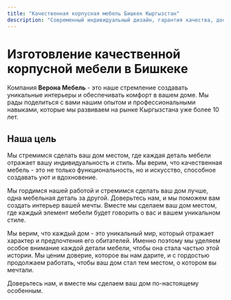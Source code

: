 ```yaml
---
title: "Качественная корпусная мебель Бишкек Кыргызстан"
description: "Современный индивидуальный дизайн, гарантия качества, доставка. Кухни, детские гарнитуры, прихожие, офисы, купе, комоды, встроенные шкафы, спальни, кровати."
---
```


# Изготовление качественной корпусной мебели в Бишкекe

Компания **Верона Мебель** - это наше стремление создавать уникальные интерьеры и обеспечивать комфорт в вашем доме. Мы рады поделиться с вами нашим опытом и профессиональными навыками, которые мы развиваем на рынке Кыргызстана уже более 10 лет.

## Наша цель

Мы стремимся сделать ваш дом местом, где каждая деталь мебели отражает вашу индивидуальность и стиль. Мы верим, что качественная мебель - это не только функциональность, но и искусство, способное создавать уют и вдохновение.

Мы гордимся нашей работой и стремимся сделать ваш дом лучше, одна мебельная деталь за другой. Доверьтесь нам, и мы поможем вам создать интерьер вашей мечты. Вместе мы сделаем ваш дом местом, где каждый элемент мебели будет говорить о вас и вашем уникальном стиле.

Мы верим, что каждый дом - это уникальный мир, который отражает характер и предпочтения его обитателей. Именно поэтому мы уделяем особое внимание каждой детали мебели, чтобы она стала частью этой истории. Мы ценим доверие, которое вы нам дарите, и с гордостью продолжаем работать, чтобы ваш дом стал тем местом, о котором вы мечтали.

Доверьтесь нам, и вместе мы сделаем ваш дом по-настоящему особенным.

